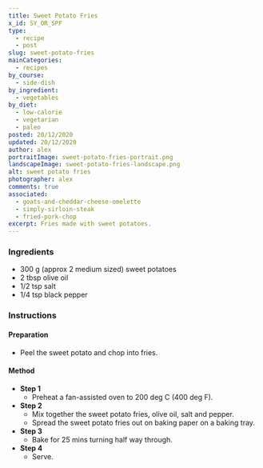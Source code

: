 ```yaml
---
title: Sweet Potato Fries
x_id: SY_OR_SPF
type:
  - recipe
  - post
slug: sweet-potato-fries
mainCategories: 
  - recipes
by_course:
  - side-dish
by_ingredient:
  - vegetables
by_diet:
  - low-calorie
  - vegetarian
  - paleo
posted: 20/12/2020
updated: 20/12/2020
author: alex
portraitImage: sweet-potato-fries-portrait.png
landscapeImage: sweet-potato-fries-landscape.png
alt: sweet potato fries
photographer: alex
comments: true
associated: 
  - goats-and-cheddar-cheese-omelette
  - simply-sirloin-steak
  - fried-pork-chop
excerpt: Fries made with sweet potatoes.
---
```


<Ingredients>

### Ingredients
    
  - 300 g (approx 2 medium sized) sweet potatoes 
  - 2 tbsp olive oil
  - 1/2 tsp salt
  - 1/4 tsp black pepper

</Ingredients>

<Instructions>

### Instructions

#### Preparation

  - Peel the sweet potato and chop into fries.

#### Method

  - **Step 1**
    - Preheat a fan-assisted oven to 200 deg C (400 deg F).
  - **Step 2**
    - Mix together the sweet potato fries, olive oil, salt and pepper.
    - Spread the sweet potato fries out on baking paper on a baking tray.
  - **Step 3**
    - Bake for 25 mins turning half way through.
  - **Step 4**
    - Serve.

</Instructions>



